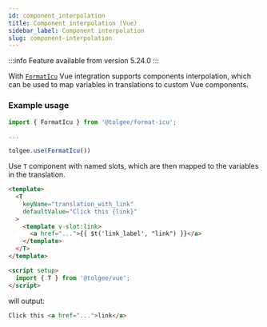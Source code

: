 ```yaml
---
id: component_interpolation
title: Component interpolation (Vue)
sidebar_label: Component interpolation
slug: component-interpolation
---
```


:::info
Feature available from version 5.24.0
:::


With [`FormatIcu`](/formatting.mdx#icu-formatter) Vue integration supports components interpolation, which can be used to map variables in translations to custom Vue components.

### Example usage

```jsx
import { FormatIcu } from '@tolgee/format-icu';

...

tolgee.use(FormatIcu())
```

Use `T` component with named slots, which are then mapped to the variables in the translation.

```html
<template>
  <T
    keyName="translation_with_link" 
    defaultValue="Click this {link}"
  >
    <template v-slot:link>
      <a href="...">{{ $t('link_label', "link") }}</a>
    </template>
  </T>
</template>

<script setup>
  import { T } from '@tolgee/vue';
</script>
```


will output:

```html
Click this <a href="...">link</a>
```